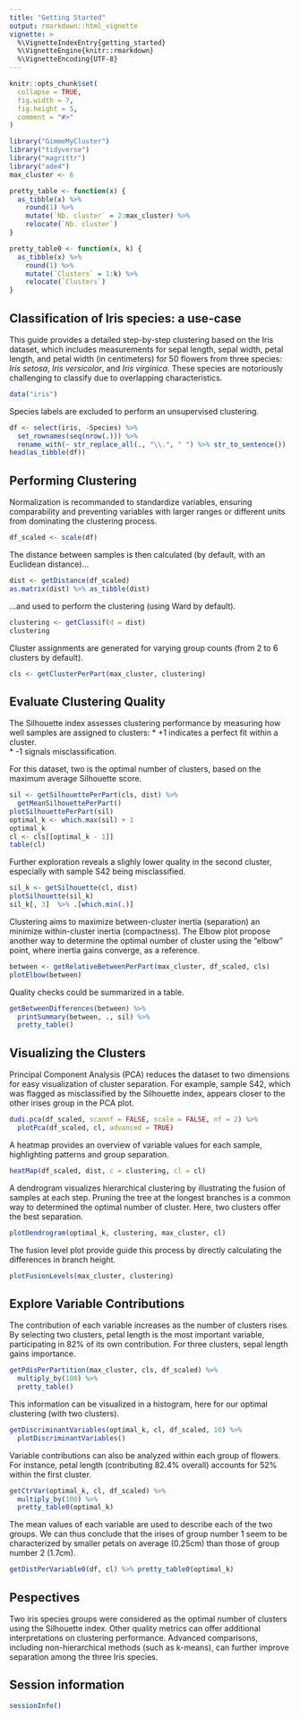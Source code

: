 ```yaml
---
title: "Getting Started"
output: rmarkdown::html_vignette
vignette: >
  %\VignetteIndexEntry{getting_started}
  %\VignetteEngine{knitr::rmarkdown}
  %\VignetteEncoding{UTF-8}
---
```


```r
knitr::opts_chunk$set(
  collapse = TRUE,
  fig.width = 7,
  fig.height = 5,
  comment = "#>"
)
```

```r
library("GimmeMyCluster")
library("tidyverse")
library("magrittr")
library("ade4")
max_cluster <- 6

pretty_table <- function(x) {
  as_tibble(x) %>%
    round(1) %>%
    mutate(`Nb. cluster` = 2:max_cluster) %>% 
    relocate(`Nb. cluster`)
}

pretty_table0 <- function(x, k) {
  as_tibble(x) %>%
    round(1) %>%
    mutate(`Clusters` = 1:k) %>% 
    relocate(`Clusters`)
}
```

## Classification of Iris species: a use-case 
This guide provides a detailed step-by-step clustering based on the Iris dataset, which includes measurements for sepal length, sepal width, petal length, and petal width (in centimeters) for 50 flowers from three species: *Iris setosa*, *Iris versicolor*, and *Iris virginica*. These species are notoriously challenging to classify due to overlapping characteristics.
```r
data("iris")
```

Species labels are excluded to perform an unsupervised clustering.
```r
df <- select(iris, -Species) %>%
  set_rownames(seq(nrow(.))) %>%
  rename_with(~ str_replace_all(., "\\.", " ") %>% str_to_sentence())
head(as_tibble(df))
```

## Performing Clustering
Normalization is recommanded to standardize variables, ensuring comparability and preventing variables with larger ranges or different units from dominating the clustering process. 
```r
df_scaled <- scale(df)
```

The distance between samples is then calculated (by default, with an Euclidean distance)...
```r
dist <- getDistance(df_scaled)
as.matrix(dist) %>% as_tibble(dist)
```

...and used to perform the clustering (using Ward by default).
```r
clustering <- getClassif(d = dist)
clustering
```

Cluster assignments are generated for varying group counts (from 2 to 6 clusters by default).
```r
cls <- getClusterPerPart(max_cluster, clustering)
```

## Evaluate Clustering Quality
The Silhouette index assesses clustering performance by measuring how well samples are assigned to clusters:
  * +1 indicates a perfect fit within a cluster.  
  * -1 signals misclassification.
  
For this dataset, two is the optimal number of clusters, based on the maximum average Silhouette score.
```r
sil <- getSilhouettePerPart(cls, dist) %>%
  getMeanSilhouettePerPart()
plotSilhouettePerPart(sil)
optimal_k <- which.max(sil) + 1
optimal_k
cl <- cls[[optimal_k - 1]]
table(cl)
```

Further exploration reveals a slighly lower quality in the second cluster, especially with sample S42 being misclassified.
```r
sil_k <- getSilhouette(cl, dist)
plotSilhouette(sil_k)
sil_k[, 3]  %>% .[which.min(.)]
```

Clustering aims to maximize between-cluster inertia (separation) an minimize within-cluster inertia (compactness). The Elbow plot propose another way to determine the optimal number of cluster using the "elbow" point, where inertia gains converge, as a reference.
```r
between <- getRelativeBetweenPerPart(max_cluster, df_scaled, cls)
plotElbow(between)
```

Quality checks could be summarized in a table.
```r
getBetweenDifferences(between) %>%
  printSummary(between, ., sil) %>% 
  pretty_table()
```

## Visualizing the Clusters
Principal Component Analysis (PCA) reduces the dataset to two dimensions for easy visualization of cluster separation. For example, sample S42, which was flagged as misclassified by the Silhouette index, appears closer to the other irises group in the PCA plot.
```r
dudi.pca(df_scaled, scannf = FALSE, scale = FALSE, nf = 2) %>%
  plotPca(df_scaled, cl, advanced = TRUE)
```

A heatmap provides an overview of variable values for each sample, highlighting patterns and group separation.
```r
heatMap(df_scaled, dist, c = clustering, cl = cl)
```


A dendrogram visualizes hierarchical clustering by illustrating the fusion of samples at each step. Pruning the tree at the longest branches is a common way to determined the optimal number of cluster. Here, two clusters offer the best separation.
```r
plotDendrogram(optimal_k, clustering, max_cluster, cl)
```

The fusion level plot provide guide this process by directly calculating the differences in branch height.
```r
plotFusionLevels(max_cluster, clustering)
```

## Explore Variable Contributions

The contribution of each variable increases as the number of clusters rises. By selecting two clusters, petal length is the most important variable, participating in 82% of its own contribution. For three clusters, sepal length gains importance.
```r
getPdisPerPartition(max_cluster, cls, df_scaled) %>% 
  multiply_by(100) %>% 
  pretty_table()
```


This information can be visualized in a histogram, here for our optimal clustering (with two clusters).
```r
getDiscriminantVariables(optimal_k, cl, df_scaled, 10) %>%
  plotDiscriminantVariables()
```


Variable contributions can also be analyzed within each group of flowers. For instance, petal length (contributing 82.4% overall) accounts for 52% within the first cluster.
```r
getCtrVar(optimal_k, cl, df_scaled) %>% 
  multiply_by(100) %>% 
  pretty_table0(optimal_k)
```


The mean values of each variable are used to describe each of the two groups. We can thus conclude that the irises of group number 1 seem to be characterized by smaller petals on average (0.25cm) than those of group number 2 (1.7cm).
```r
getDistPerVariable0(df, cl) %>% pretty_table0(optimal_k)
```

## Pespectives
Two iris species groups were considered as the optimal number of clusters using the Silhouette index. Other quality metrics can offer additional interpretations on clustering performance. Advanced comparisons, including non-hierarchical methods (such as k-means), can further improve separation among the three Iris species.

## Session information
```r
sessionInfo()
```
